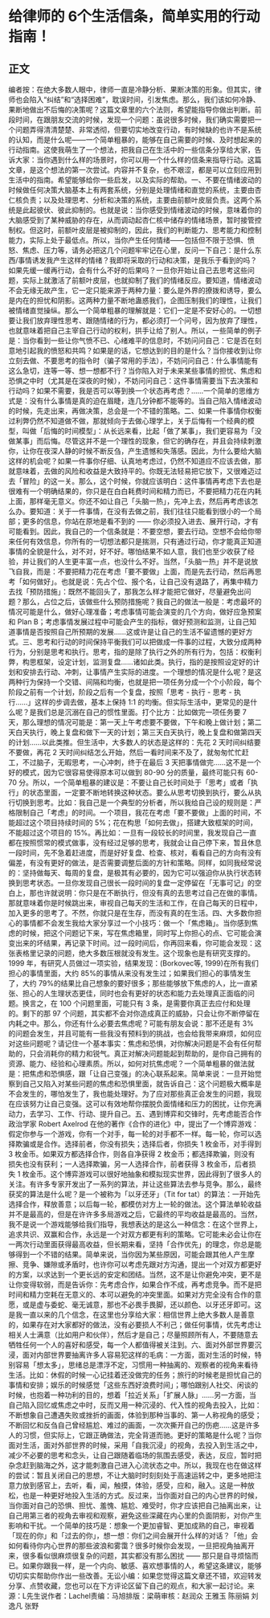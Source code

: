 # 给律师的 6个生活信条，简单实用的行动指南！
## 正文
编者按：在绝大多数人眼中，律师一直是冷静分析、果断决策的形象。但其实，律师也会陷入“纠结”和“选择困难”，耽误时间，引发焦虑。那么，我们该如何冷静、果断地做出不后悔的决策呢？这篇文章里的六个法则，希望能指导你做出判断。前段时间，在跟朋友交流的时候，发现一个问题：虽说很多时候，我们确实需要把一个问题弄得清清楚楚、非常透彻，但要切实地改变行动，有时候缺的也许不是系统的认知，而是什么呢——一个简单粗暴的，能够在自己需要的时候、及时想起来的行动指南。这使我萌生了一个想法，把我自己在生活中的一些信条分享给大家，告诉大家：当你遇到什么样的场景时，你可以用一个什么样的信条来指导行动。这篇文章，是这个想法的第一次尝试。内容并不复杂，也不艰涩，都是可以立刻应用到生活中的指南。希望能够给你一些启发，以及实际的帮助。一、不要在情绪波动的时候做任何决策大脑基本上有两套系统，分别是处理情绪和直觉的系统，主要由杏仁核负责；以及处理思考、分析和决策的系统，主要由前额叶皮层负责。这两个系统是此起彼伏、彼此抑制的。也就是说：当你感受到情绪波动的时候，意味着你的大脑感受到了某种威胁的存在，从而调动起杏仁核中储存的情绪场景，暂时接管控制权。但这时，前额叶皮层是被抑制的，因此，我们的判断能力、思考能力和控制能力，实际上处于最低点。所以，当你产生任何情绪——包括但不限于恐惧、愤怒、焦虑、压力等，请务必把这几个问题牢牢记在心里，反问一下自己：是什么东西/事情诱发我产生这样的情绪？我即将采取的行动和决策，是我乐于看到的吗？如果先缓一缓再行动，会有什么不好的后果吗？一旦你开始让自己去思考这些问题，实际上就激活了前额叶皮层，也就抑制了我们的情绪反应。要知道，情绪波动不会无缘无故产生，它一定只能来源于两种力量：要么是外界的撩拨和诱导，要么是内在的担忧和阴影。这两种力量不断地蛊惑我们，企图压制我们的理性，让我们被情绪直觉操纵。那么一个简单粗暴的理解就是：它们一定是不安好心的。一切想要让我们放弃理性思考、跟随情绪的行为，都必须打一个问号，因为放弃了理性，也就意味着把自己主宰自己行动的权利，拱手让给了别人。所以，一些简单的例子是：当你看到一些让你气愤不已、心绪难平的信息时，不妨问问自己：它是否在刻意地引起我的愤怒和共鸣？如果是的话，它想达到的目的是什么？当你接收到让你立刻去做、不要思考的指令时（骗子常用的手法），不妨问问自己：什么事情能有这么急切，连等一等、想一想都不行？当你陷入对于未来某些事情的担忧、焦虑和恐惧之中时（尤其是在深夜的时候），不妨问问自己：这件事情需要当下去决策和行动吗？如果不需要，我是否可以等到换一个状态再考虑？……一个简单的思维方式是：没有什么事情是真的迫在眉睫，连几分钟都不能等的。当自己陷入情绪波动的时候，先走出来，再做决策，总会是一个不错的策略。二、如果一件事情你权衡过利弊仍然不知道做不做，那就倾向于去做心理学上，关于后悔有一个经典的模型，叫做「后悔的时间模型」：从长远来看，比起「做了某事」，我们更容易为「没做某事」而后悔。尽管这并不是一个理性的现象，但它的确存在，并且会持续刺激你，让你在夜深人静的时候不断反刍，产生遗憾和失落感。因此，为什么要给大脑这样的机会呢？如果一件事你仔细、认真地考虑过，仍然不知道应不应该去做，那就意味着，去做的风险和收益是大致持平的。你既无法轻易把它放下，又很难迈过去「冒险」的这一关。那么，这个时候，你就应该明白：这件事情再考虑下去也是很难有一个明确结果的，你只是在白白耗费时间和精力而已，不要把精力花在内耗上面，那样毫无意义。你还不如让自己「头脑一热」，先冲上去，然后再考虑该怎么办。要知道：关于一件事情，在没有去做之前，我们往往只能看到很小的一个局部；更多的信息，你站在原地是看不到的 —— 你必须投入进去、展开行动，才有可能看到。因此，我自己的一个信条就是：不要空想，要去行动。空想不会给你带来任何有效信息，你所有的一切想法都只是揣测，只有通过行动，你才能真正知道事情的全貌是什么，对不对，好不好。哪怕结果不如人意，我们也至少收获了经验，并让我们的人生更丰富一点，也没什么不好。当然，「头脑一热」并不是说放飞自我，而是：不要把精力花在考虑「要不要做」上面，而是先去行动，然后再思考「如何做好」。也就是说：先占个位、报个名，让自己没有退路了，再集中精力去找「预防措施」：既然不能回头了，那我怎么样才能把它做好，尽量避免出问题？那么，占位之后，该做些什么预防措施呢？我自己的做法一般是：考虑最坏的情况可能是什么，做好心理准备；考虑事情可能会演变的几个方向，做好应急预案和 Plan B；考虑事情发展过程中可能会产生的指标，做好预测和监测，让自己知道事情是否按照自己所预期的发展……这或许是让自己的生活不留遗憾的更好方式。三、思考和行动的时间保持平衡我们可以把做成一件事的过程，大致分成两种行为，分别是思考和执行。思考，指的是除了执行之外的所有行为，包括：权衡利弊，构思框架，设定计划，监测复盘……诸如此类。执行，指的是按照设定好的计划和安排去行动、冲刺，让事情产生实际的进度。一个理想的情况是什么呢？是这两种行为保持一个交错、间隔和均衡，也就是把一项任务分成一个个小阶段，每个阶段之前有一个计划，阶段之后有一个复盘，按照「思考 - 执行 - 思考 - 执行……」这样的步调去做，基本上保持 1:1 的均衡。但实际生活中，更常见的是什么呢？是我们总是沉溺在自己的惯性里面。打个比方：比如做完一项任务要 7 天，那么理想的情况可能是：第一天上午考虑要不要做，下午和晚上做计划；第二天白天执行，晚上复盘和做下一天的计划；第三天白天执行，晚上复盘和做第四天的计划……以此类推。但生活中，大多数人的状态是这样的：先花 2 天时间纠结要不要做，再花 2 天时间纠结怎么开始，然后一看时间来不及了，就匆匆忙忙赶工，不过脑子，无暇思考，一心冲刺，终于在最后 3 天把事情做完……这不是一个好的模式，因为它很容易使得原本可以做到 80-90 分的质量，最终可能只有 60-70 分。所以，一个简单粗暴的建议是：不要让自己长时间处于「思考」或者「执行」的状态里面，一定要不断地转换这种状态。要么从思考切换到执行，要么从执行切换到思考。比如：我自己是一个典型的分析者，所以我给自己设的规则是：严格限制自己「考虑」的时间。一个项目，我花在考虑「要不要做」上面的时间，不能超过这个项目持续时间的 5%；花在构思「如何去做」，搭建大致框架的时间，不能超过这个项目的 15%。再比如：一旦有一段较长的时间里，我发现自己一直都在按照惯常的模式做事，没有经过足够的思考，我就会让自己停下来，暂且休息一段时间，先不急着赶进度，而是好好复盘、检查、核对，看看自己的方向有没有偏差，有没有更好的做法，是否需要调整后面的方针和策略。同样，如同我经常说的：坚持做每天、每周的复盘，是极其有必要的，因为它可以强迫你从执行状态转换到思考状态。一旦你发现自己很长一段时间的复盘一定停留在「无事可记」的空白上，那也许就说明：你只是在不断执行，但没有真的去思考过自己在做的事情。那就意味着你是时候跳出来，审视自己每天的生活和工作，在自己每天的日程中，加入更多的思考了。不然，你就只是在生存，而没有真的在生活。四、大多数你担心的事情都不会发生我给大家分享过一个小技巧：做一个「焦虑箱」。当你感到焦虑的时候，把这个问题记下来，写在焦虑箱里，同时写上你担心的点、它可能会演变出来的坏结果，再记录下时间。过一段时间后，你再回来看，你可能会发现：这张表格里记录的问题，绝大多数压根就没有发生。这个现象也是有研究支撑的。1999 年，有研究人员做过一项实验，结果发现：(Borkovec等, 1999)在所有我们担心的事情里面，大约 85%的事情从来没有发生过；如果我们担心的事情发生了，大约 79%的结果比自己想象的要好很多；那些能够放下焦虑的人，比一直紧张、担心的人生理状态更佳，同时也会有更好的状态和能力去处理真正面临的问题。换言之，在 100 个问题里面，可能只有 3 条，是需要你真正去应付和处理的。剩下的那 97 个问题，其实都不会对你造成真正的威胁，只会让你不断停留在内耗之中。那么，你还有什么必要去焦虑呢？可能有朋友会说：那不还是有 3% 的问题会发生，并且可能有一些我没有预料到的挑战，也会给我带来麻烦，如何应对这些问题呢？请记住一个基本事实：焦虑和恐惧，对你解决问题是不会有任何帮助的，只会消耗你的精力和锐气。真正对解决问题能起到帮助的，是你自己拥有的资源、能力、经验和心理素质。所以，如何对抗焦虑呢？一个简单粗暴的做法就是：把焦虑和恐惧感，跟「让自己变强」的决心联系起来。简单来说：一旦开始觉察到自己又陷入对某些问题的焦虑和恐惧里面，就告诉自己：这个问题极大概率是不会发生的，哪怕发生了，我也能处理好。为了应对那些真正会发生的问题，我现在应该努力让自己变强。这可以有效地帮你摆脱负面情绪和压力的困扰，让你充满动力，去学习、工作、行动、提升自己。五、遇到博弈和交锋时，先考虑能否合作政治学家 Robert Axelrod 在他的著作《合作的进化》中，提出了一个博弈游戏：假定你参与一个游戏，你有一个对手，每一轮的对手都不一样。每一轮，你可以选择欺骗或是合作。选择前者，你没有损失；选择后者，你损失 1 枚金币，对手得到 3 枚金币。如果双方都选择合作，则各自净获得 2 枚金币；都选择欺骗，则没有损失也没有获利；一人选择欺骗，另一人选择合作，前者获得 3 枚金币，后者损失 1 枚金币。这个博弈游戏可以很好地抽象和模拟现实世界，因此得到了很多人的关注。有许多专家开发出了一系列的算法，并让这些算法去参与竞争。那么，最终获奖的算法是什么呢？是一个被称为「以牙还牙」（Tit for tat）的算法：一开始先选择合作，释放善意；以后每一轮，都模仿对方上一轮的做法。这个算法单轮收益并不是最高的，但是在许许多多局游戏之后，它最终的平均收益是最高的。当然，我不是说一个游戏能够给我们指导，我想表达的是这么一种信念：在这个世界上，追求共识、双赢和合作，永远是一个对双方都更有利的策略。它可能未必会让你在一两次行动里面获得最高收益，但长期来看，坚持「合作优先」的理念，你总是能够得到一个不错的结果。简单来说，当你因为某些原因，可能会跟其他人产生摩擦、竞争、嫌隙或矛盾时，也许你可以考虑先跟对方沟通，提出一个对双方都更好的方案，以求达到一个更长远的安定和团结。当然，这不是让你避免冲突，更不是让你变得软弱，而是告诉你：先考虑合作，如果合作不成，再考虑竞争。而不是把时间和精力空耗在无意义的、本可以避免的冲突里面。如果对方完全没有合作的意愿，或是虚与委蛇、毫无诚意，那也不必畏手畏脚，还以颜色、以牙还牙即可。这是我一直以来的几个信念，在这里也分享给大家：相信世界上绝大多数人是善意的，如果存在对大家都好的做法，没有必要损人不利己；做任何事情，优先考虑让相关人士满意（比如用户和伙伴），然后才是自己；尽量照顾所有人，不要随意去牺牲任何一个人的喜好和感受，每一个人都值得被关注到。六、面对外部世界要沉浸，面对内部世界要抽离许多人容易犯这样的毛病：一方面，面对生活的时候，特别容易「想太多」，思绪总是漂浮不定，习惯用一种抽离的、观察者的视角来看待生活。比如：休假的时候一心记挂着还没做完的任务；旅行的时候老是担忧自己的事情和安排；娱乐的时候感觉「这些东西好浪费时间」；哪怕跟别人社交、闲谈的时候，也抱着一种功利的目的，想着「拉近关系」「扩展人脉」……另一方面，当自己陷入回忆或焦虑之中时，反而又用一种沉浸的、代入性的视角去投入，比如：不断想象自己遭遇失败或挫折的画面，体验到那种当事的、第一人称视角的感受；不断回忆和反刍自己曾经尴尬、难过的画面，一次次撕开自己的伤疤……这是许多人的习惯，但实际上，它跟正确做法，完全背道而驰。更好的策略是什么呢？当你面对生活，面对外部世界的时候，采用「自我沉浸」的视角，去投入到生活之中，减少不必要的思考和念头，让自己跟随着临场的氛围去感受，表达，反应，暂时把杂念赶到脑海之外，这才能刺激自己进入心流状态之中。所以，我现在也在做这样的尝试：暂且关闭自己的思想，不让大脑时时刻刻处于高速运转之中，更多地把注意力放到感官上，去听，看，闻，触摸，体验，感受，应和，融入。这是一种放松，也是一种更好地投入生活的方式。反过来，当你面对自己的内心世界的时候，当你面对自己的恐惧、担忧、羞愧、尴尬、难受时，你才应该把自己抽离出来，让自己用第三者的视角去审视和观察，避免这些深藏在内心里的负面阴影，对你产生影响和干扰。一个简单的技巧是：想象一个更加睿智、更加成熟的自己，审视着「现在的你」和「过去的你」，想一想：你们之间会展开什么样的对话？「他」会如何看待你内心世界的那些波浪和雾霭？很多时候你会发现，一旦把视角抽离开来，很多看似很麻烦很复杂的问题，其实都没有那么困扰 —— 那只是自寻烦恼而已。如果你跟我一样，是一个内向、敏感、喜欢想事情的人，希望这条建议，能够切切实实帮助你作出一些改善。无讼小编：如果您觉得这篇文章还不错，欢迎转发分享、点赞收藏，您也可以在下方评论区留下自己的观点，和大家一起讨论。来源：L先生说作者：Lachel责编：马旭排版：梁萌审核：赵润众 王雅玉 陈丽娟 刘逸凡 张野